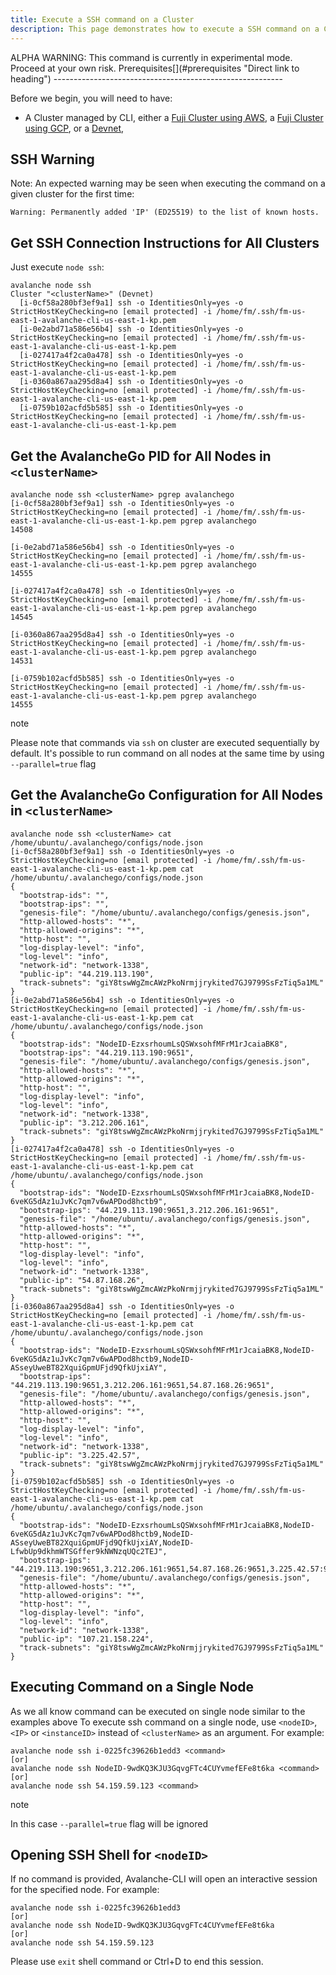 ```yaml
---
title: Execute a SSH command on a Cluster
description: This page demonstrates how to execute a SSH command on a Cluster or Node managed by Avalanche-CLI
---
```



<Callout type="warning">
ALPHA WARNING: This command is currently in experimental mode. Proceed at your own risk.
</Callout>
Prerequisites[​](#prerequisites "Direct link to heading")
---------------------------------------------------------

Before we begin, you will need to have:

*   A Cluster managed by CLI, either a [Fuji Cluster using AWS](/tooling/create-avalanche-nodes/run-validators-aws), a [Fuji Cluster using GCP](/tooling/create-avalanche-nodes/run-validators-gcp), or a [Devnet](/tooling/create-avalanche-nodes/setup-devnet),

SSH Warning[​](#ssh-warning "Direct link to heading")
-----------------------------------------------------

Note: An expected warning may be seen when executing the command on a given cluster for the first time:

```
Warning: Permanently added 'IP' (ED25519) to the list of known hosts.
```

Get SSH Connection Instructions for All Clusters[​](#get-ssh-connection-instructions-for-all-clusters "Direct link to heading")
-------------------------------------------------------------------------------------------------------------------------------

Just execute `node ssh`:

```
avalanche node ssh
Cluster "<clusterName>" (Devnet)
  [i-0cf58a280bf3ef9a1] ssh -o IdentitiesOnly=yes -o StrictHostKeyChecking=no [email protected] -i /home/fm/.ssh/fm-us-east-1-avalanche-cli-us-east-1-kp.pem 
  [i-0e2abd71a586e56b4] ssh -o IdentitiesOnly=yes -o StrictHostKeyChecking=no [email protected] -i /home/fm/.ssh/fm-us-east-1-avalanche-cli-us-east-1-kp.pem 
  [i-027417a4f2ca0a478] ssh -o IdentitiesOnly=yes -o StrictHostKeyChecking=no [email protected] -i /home/fm/.ssh/fm-us-east-1-avalanche-cli-us-east-1-kp.pem 
  [i-0360a867aa295d8a4] ssh -o IdentitiesOnly=yes -o StrictHostKeyChecking=no [email protected] -i /home/fm/.ssh/fm-us-east-1-avalanche-cli-us-east-1-kp.pem 
  [i-0759b102acfd5b585] ssh -o IdentitiesOnly=yes -o StrictHostKeyChecking=no [email protected] -i /home/fm/.ssh/fm-us-east-1-avalanche-cli-us-east-1-kp.pem 
```

Get the AvalancheGo PID for All Nodes in `<clusterName>`[​](#get-the-avalanchego-pid-for-all-nodes-in-clustername "Direct link to heading")
-------------------------------------------------------------------------------------------------------------------------------------------

```
avalanche node ssh <clusterName> pgrep avalanchego
[i-0cf58a280bf3ef9a1] ssh -o IdentitiesOnly=yes -o StrictHostKeyChecking=no [email protected] -i /home/fm/.ssh/fm-us-east-1-avalanche-cli-us-east-1-kp.pem pgrep avalanchego
14508

[i-0e2abd71a586e56b4] ssh -o IdentitiesOnly=yes -o StrictHostKeyChecking=no [email protected] -i /home/fm/.ssh/fm-us-east-1-avalanche-cli-us-east-1-kp.pem pgrep avalanchego
14555

[i-027417a4f2ca0a478] ssh -o IdentitiesOnly=yes -o StrictHostKeyChecking=no [email protected] -i /home/fm/.ssh/fm-us-east-1-avalanche-cli-us-east-1-kp.pem pgrep avalanchego
14545

[i-0360a867aa295d8a4] ssh -o IdentitiesOnly=yes -o StrictHostKeyChecking=no [email protected] -i /home/fm/.ssh/fm-us-east-1-avalanche-cli-us-east-1-kp.pem pgrep avalanchego
14531

[i-0759b102acfd5b585] ssh -o IdentitiesOnly=yes -o StrictHostKeyChecking=no [email protected] -i /home/fm/.ssh/fm-us-east-1-avalanche-cli-us-east-1-kp.pem pgrep avalanchego
14555
```

note

Please note that commands via `ssh` on cluster are executed sequentially by default. It's possible to run command on all nodes at the same time by using `--parallel=true` flag

Get the AvalancheGo Configuration for All Nodes in `<clusterName>`[​](#get-the-avalanchego-configuration-for-all-nodes-in-clustername "Direct link to heading")
---------------------------------------------------------------------------------------------------------------------------------------------------------------

```
avalanche node ssh <clusterName> cat /home/ubuntu/.avalanchego/configs/node.json
[i-0cf58a280bf3ef9a1] ssh -o IdentitiesOnly=yes -o StrictHostKeyChecking=no [email protected] -i /home/fm/.ssh/fm-us-east-1-avalanche-cli-us-east-1-kp.pem cat /home/ubuntu/.avalanchego/configs/node.json
{
  "bootstrap-ids": "",
  "bootstrap-ips": "",
  "genesis-file": "/home/ubuntu/.avalanchego/configs/genesis.json",
  "http-allowed-hosts": "*",
  "http-allowed-origins": "*",
  "http-host": "",
  "log-display-level": "info",
  "log-level": "info",
  "network-id": "network-1338",
  "public-ip": "44.219.113.190",
  "track-subnets": "giY8tswWgZmcAWzPkoNrmjjrykited7GJ9799SsFzTiq5a1ML"
}
[i-0e2abd71a586e56b4] ssh -o IdentitiesOnly=yes -o StrictHostKeyChecking=no [email protected] -i /home/fm/.ssh/fm-us-east-1-avalanche-cli-us-east-1-kp.pem cat /home/ubuntu/.avalanchego/configs/node.json
{
  "bootstrap-ids": "NodeID-EzxsrhoumLsQSWxsohfMFrM1rJcaiaBK8",
  "bootstrap-ips": "44.219.113.190:9651",
  "genesis-file": "/home/ubuntu/.avalanchego/configs/genesis.json",
  "http-allowed-hosts": "*",
  "http-allowed-origins": "*",
  "http-host": "",
  "log-display-level": "info",
  "log-level": "info",
  "network-id": "network-1338",
  "public-ip": "3.212.206.161",
  "track-subnets": "giY8tswWgZmcAWzPkoNrmjjrykited7GJ9799SsFzTiq5a1ML"
}
[i-027417a4f2ca0a478] ssh -o IdentitiesOnly=yes -o StrictHostKeyChecking=no [email protected] -i /home/fm/.ssh/fm-us-east-1-avalanche-cli-us-east-1-kp.pem cat /home/ubuntu/.avalanchego/configs/node.json
{
  "bootstrap-ids": "NodeID-EzxsrhoumLsQSWxsohfMFrM1rJcaiaBK8,NodeID-6veKG5dAz1uJvKc7qm7v6wAPDod8hctb9",
  "bootstrap-ips": "44.219.113.190:9651,3.212.206.161:9651",
  "genesis-file": "/home/ubuntu/.avalanchego/configs/genesis.json",
  "http-allowed-hosts": "*",
  "http-allowed-origins": "*",
  "http-host": "",
  "log-display-level": "info",
  "log-level": "info",
  "network-id": "network-1338",
  "public-ip": "54.87.168.26",
  "track-subnets": "giY8tswWgZmcAWzPkoNrmjjrykited7GJ9799SsFzTiq5a1ML"
}
[i-0360a867aa295d8a4] ssh -o IdentitiesOnly=yes -o StrictHostKeyChecking=no [email protected] -i /home/fm/.ssh/fm-us-east-1-avalanche-cli-us-east-1-kp.pem cat /home/ubuntu/.avalanchego/configs/node.json
{
  "bootstrap-ids": "NodeID-EzxsrhoumLsQSWxsohfMFrM1rJcaiaBK8,NodeID-6veKG5dAz1uJvKc7qm7v6wAPDod8hctb9,NodeID-ASseyUweBT82XquiGpmUFjd9QfkUjxiAY",
  "bootstrap-ips": "44.219.113.190:9651,3.212.206.161:9651,54.87.168.26:9651",
  "genesis-file": "/home/ubuntu/.avalanchego/configs/genesis.json",
  "http-allowed-hosts": "*",
  "http-allowed-origins": "*",
  "http-host": "",
  "log-display-level": "info",
  "log-level": "info",
  "network-id": "network-1338",
  "public-ip": "3.225.42.57",
  "track-subnets": "giY8tswWgZmcAWzPkoNrmjjrykited7GJ9799SsFzTiq5a1ML"
}
[i-0759b102acfd5b585] ssh -o IdentitiesOnly=yes -o StrictHostKeyChecking=no [email protected] -i /home/fm/.ssh/fm-us-east-1-avalanche-cli-us-east-1-kp.pem cat /home/ubuntu/.avalanchego/configs/node.json
{
  "bootstrap-ids": "NodeID-EzxsrhoumLsQSWxsohfMFrM1rJcaiaBK8,NodeID-6veKG5dAz1uJvKc7qm7v6wAPDod8hctb9,NodeID-ASseyUweBT82XquiGpmUFjd9QfkUjxiAY,NodeID-LfwbUp9dkhmWTSGffer9kNWNzqUQc2TEJ",
  "bootstrap-ips": "44.219.113.190:9651,3.212.206.161:9651,54.87.168.26:9651,3.225.42.57:9651",
  "genesis-file": "/home/ubuntu/.avalanchego/configs/genesis.json",
  "http-allowed-hosts": "*",
  "http-allowed-origins": "*",
  "http-host": "",
  "log-display-level": "info",
  "log-level": "info",
  "network-id": "network-1338",
  "public-ip": "107.21.158.224",
  "track-subnets": "giY8tswWgZmcAWzPkoNrmjjrykited7GJ9799SsFzTiq5a1ML"
}
```

Executing Command on a Single Node[​](#executing-command-on-a-single-node "Direct link to heading")
---------------------------------------------------------------------------------------------------

As we all know command can be executed on single node similar to the examples above To execute ssh command on a single node, use `<nodeID>`, `<IP>` or `<instanceID>` instead of `<clusterName>` as an argument. For example:

```
avalanche node ssh i-0225fc39626b1edd3 <command>
[or]
avalanche node ssh NodeID-9wdKQ3KJU3GqvgFTc4CUYvmefEFe8t6ka <command>
[or]
avalanche node ssh 54.159.59.123 <command>
```

note

In this case `--parallel=true` flag will be ignored

Opening SSH Shell for `<nodeID>`[​](#opening-ssh-shell-for-nodeid "Direct link to heading")
-------------------------------------------------------------------------------------------

If no command is provided, Avalanche-CLI will open an interactive session for the specified node. For example:

```
avalanche node ssh i-0225fc39626b1edd3
[or] 
avalanche node ssh NodeID-9wdKQ3KJU3GqvgFTc4CUYvmefEFe8t6ka
[or]
avalanche node ssh 54.159.59.123
```

Please use `exit` shell command or Ctrl+D to end this session.